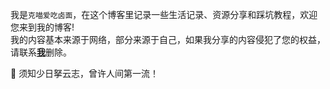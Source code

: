 <div class="flex flex-col gap-2">
  <p>
    我是<code>克喵爱吃卤面</code>，在这个博客里记录一些生活记录、资源分享和踩坑教程，欢迎您来到我的博客!<br />
    我的内容基本来源于网络，部分来源于自己，如果我分享的内容侵犯了您的权益，请联系<strong><a href="mailto:me@kemiaosw.top" target="_blank">我</a></strong>删除。
  </p>
  <p>💬 须知少日拏云志，曾许人间第一流！</p>
</div>
